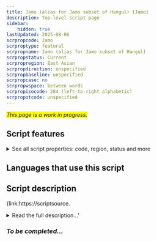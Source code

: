 ```yaml
---
title: Jamo (alias for Jamo subset of Hangul) [Jamo]
description: Top-level script page
sidebar:
    hidden: true
lastUpdated: 2025-08-06
scrpropcode: Jamo
scrproptype: featural
scrpropname: Jamo (alias for Jamo subset of Hangul)
scrpropstatus: Current
scrpropregion: East Asian
scrpropdirection: unspecified
scrpropbaseline: unspecified
scrpropcase: no
scrpropwspace: between words
scrpropisocode: 284 (left-to-right alphabetic)
scrpropotcode: unspecified
---
```


<span style='background-color:yellow'>_This page is a work in progress._</span>


## Script features

<details>
<summary> See all script properties: code, region, status and more</summary>
<ScriptInfo />
</details>

## Languages that use this script

<WsList script='Jamo' wsMax='5' />

## Script description

{link:https://scriptsource.

<details><summary>Read the full description...'</summary>_Not yet available._</details>

### _To be completed..._

